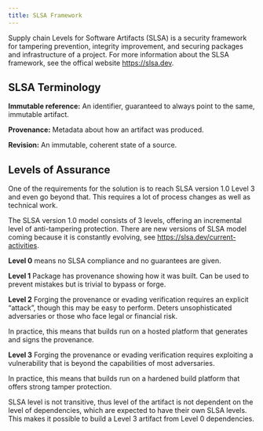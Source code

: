 ```yaml
---
title: SLSA Framework
---
```


Supply chain Levels for Software Artifacts (SLSA) is a security framework for tampering prevention, integrity improvement, and securing packages and infrastructure of a project. For more information about the SLSA framework, see the offical website https://slsa.dev.

## SLSA Terminology

**Immutable reference:** An identifier, guaranteed to always point to the same, immutable artifact.

**Provenance:** Metadata about how an artifact was produced.

**Revision:** An immutable, coherent state of a source.

## Levels of Assurance

One of the requirements for the solution is to reach SLSA version 1.0 Level 3 and even go beyond that. This requires a lot of process changes as well as technical work.

The SLSA version 1.0 model consists of 3 levels, offering an incremental level of anti-tampering protection. There are new versions of SLSA model coming because it is constantly evolving, see https://slsa.dev/current-activities.

**Level 0** means no SLSA compliance and no guarantees are given.

**Level 1** Package has provenance showing how it was built. Can be used to prevent mistakes but is trivial to bypass or forge.

**Level 2** Forging the provenance or evading verification requires an explicit “attack”, though this may be easy to perform. Deters unsophisticated adversaries or those who face legal or financial risk.

In practice, this means that builds run on a hosted platform that generates and signs the provenance.

**Level 3** Forging the provenance or evading verification requires exploiting a vulnerability that is beyond the capabilities of most adversaries.

In practice, this means that builds run on a hardened build platform that offers strong tamper protection.

SLSA level is not transitive, thus level of the artifact is not dependent on the level of dependencies, which are expected to have their own SLSA levels. This makes it possible to build a Level 3 artifact from Level 0 dependencies.
